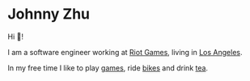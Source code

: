 # Johnny Zhu

Hi 👋! 

I am a software engineer working at [Riot Games](https://www.riotgames.com/en), living in [Los Angeles](https://en.wikipedia.org/wiki/Culver_City,_California).

In my free time I like to play [games](./gaming), ride [bikes](./cycling) and drink [tea](./tea).